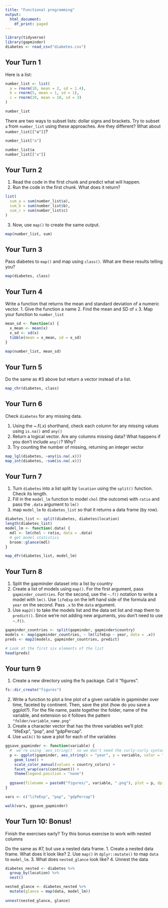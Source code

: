 ```yaml
---
title: "Functional programming"
output:
  html_document:
    df_print: paged
---
```


```r
library(tidyverse)
library(gapminder)
diabetes <- read_csv("diabetes.csv")
```

## Your Turn 1

Here is a list:

```r
number_list <- list(
  a = rnorm(10, mean = 2, sd = 1.4), 
  b = rnorm(5, mean = 1, sd = 1), 
  c = rnorm(20, mean = 10, sd = 3)
)

number_list
```

There are two ways to subset lists: dollar signs and brackets. Try to subset `a` from `number_list` using these approaches. Are they different? What about `number_list[["a"]]`?

```r
number_list["a"]
```

```r
number_list$a
number_list[["a"]]
```


## Your Turn 2

1. Read the code in the first chunk and predict what will happen.
2. Run the code in the first chunk. What does it return?

```r
list(
  sum_a = sum(number_list$a),
  sum_b = sum(number_list$b),
  sum_c = sum(number_list$c)
)
```

3. Now, use `map()` to create the same output.

```r
map(number_list, sum)
```

## Your Turn 3

Pass diabetes to `map()` and map using `class()`. What are these results telling you?

```r
map(diabetes, class)
```


## Your Turn 4

Write a function that returns the mean and standard deviation of a numeric vector.
1. Give the function a name
2. Find the mean and SD of `x`
3. Map your function to `number_list`

```r
mean_sd <- function(x) {
  x_mean <- mean(x)
  x_sd <- sd(x)
  tibble(mean = x_mean, sd = x_sd)
}
  
map(number_list, mean_sd)

```

## Your Turn 5

Do the same as #3 above but return a vector instead of a list. 

```r
map_chr(diabetes, class)
```


## Your Turn 6

Check `diabetes` for any missing data. 

1. Using the ~.f(.x) shorthand, check each column for any missing values using `is.na()` and `any()`
2. Return a logical vector. Are any columns missing data? What happens if you don't include `any()`? Why?
3. Try counting the number of missing, returning an integer vector

```r
map_lgl(diabetes, ~any(is.na(.x)))
map_int(diabetes, ~sum(is.na(.x)))
```

## Your Turn 7

1. Turn `diabetes` into a list split by `location` using the `split()` function. Check its length.
2. Fill in the `model_lm` function to model `chol` (the outcome) with `ratio` and pass the `.data` argument to `lm()`
3. map `model_lm` to `diabetes_list` so that it returns a data frame (by row).

```r
diabetes_list <- split(diabetes, diabetes$location)
length(diabetes_list)
model_lm <- function(.data) {
  mdl <- lm(chol ~ ratio, data = .data)
  # get model statistics
  broom::glance(mdl)
}

map_dfr(diabetes_list, model_lm)
```

## Your Turn 8

1. Split the gapminder dataset into a list by country
2. Create a list of models using `map()`. For the first argument, pass `gapminder_countries`. For the second, use the `~.f()` notation to write a model with `lm()`. Use `lifeExp` on the left hand side of the formula and `year` on the second. Pass `.x` to the `data` argument.
3. Use `map2()` to take the models list and the data set list and map them to `predict()`. Since we're not adding new arguments, you don't need to use `~.f()`.

```r
gapminder_countries <- split(gapminder, gapminder$country)
models <- map(gapminder_countries, ~ lm(lifeExp ~ year, data = .x))
preds <- map2(models, gapminder_countries, predict)

# Look at the first six elements of the list 
head(preds)
```

## Your turn 9

1. Create a new directory using the fs package. Call it "figures".

```r
fs::dir_create("figures")
```

2. Write a function to plot a line plot of a given variable in gapminder over time, faceted by continent. Then, save the plot (how do you save a ggplot?). For the file name, paste together the folder, name of the variable, and extension so it follows the pattern `"folder/variable_name.png"`
3. Create a character vector that has the three variables we'll plot: "lifeExp", "pop", and "gdpPercap".
4. Use `walk()` to save a plot for each of the variables

```r
ggsave_gapminder <- function(variable) {
  #  we're using `aes_string()` so we don't need the curly-curly syntax
  p <- ggplot(gapminder, aes_string(x = "year", y = variable, color = "country")) + 
    geom_line() + 
    scale_color_manual(values = country_colors) + 
    facet_wrap(vars(continent)) + 
    theme(legend.position = "none")
    
  ggsave(filename = paste0("figures/", variable, ".png"), plot = p, dpi = 320)
}

vars <- c("lifeExp", "pop", "gdpPercap")

walk(vars, ggsave_gapminder)
```


## Your Turn 10: Bonus!

Finish the exercises early? Try this bonus exercise to work with nested columns

Do the same as #7, but use a nested data frame.
1. Create a nested data frame. What does it look like?
2. Use `map()` in `dplyr::mutate()` to map `data` to `model_lm`. 
3. What does `nested_glance` look like?
4. Unnest the data

```r
diabetes_nested <- diabetes %>% 
  group_by(location) %>% 
  nest()

nested_glance <- diabetes_nested %>% 
  mutate(glance = map(data, model_lm))
  
unnest(nested_glance, glance)
```
